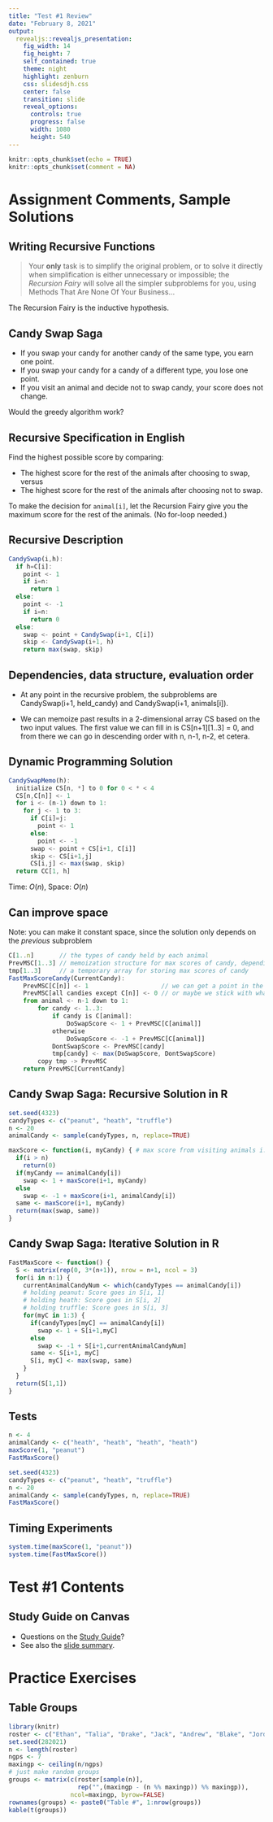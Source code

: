 ```yaml
---
title: "Test #1 Review"
date: "February 8, 2021"
output: 
  revealjs::revealjs_presentation:
    fig_width: 14
    fig_height: 7
    self_contained: true
    theme: night
    highlight: zenburn
    css: slidesdjh.css
    center: false
    transition: slide
    reveal_options:
      controls: true
      progress: false
      width: 1080
      height: 540
---
```


```r
knitr::opts_chunk$set(echo = TRUE)
knitr::opts_chunk$set(comment = NA)
```

# Assignment Comments, Sample Solutions

## Writing Recursive Functions

> Your **only** task is to simplify the original problem, or to solve it directly when simplification is either unnecessary or impossible; the *Recursion Fairy* will solve all the simpler subproblems for you, using Methods That Are None Of Your Business...

The Recursion Fairy is the inductive hypothesis.

## Candy Swap Saga

- If you swap your candy for another candy of the same type, you earn
one point.
- If you swap your candy for a candy of a different type, you lose one point.
- If you visit an animal and decide not to swap candy, your score does not
change.

Would the greedy algorithm work?

## Recursive Specification in English

Find the highest possible score by comparing:

- The highest score for the rest of the animals after choosing to swap,  versus 
- The highest score for the rest of the animals after choosing not to swap.

To make the decision for `animal[i]`, let the Recursion Fairy give you the maximum score for the rest of the animals. (No for-loop needed.)

## Recursive Description

```javascript
CandySwap(i,h):
  if h=C[i]:
    point <- 1
    if i=n:
      return 1
  else:
    point <- -1
    if i=n: 
      return 0
  else:
    swap <- point + CandySwap(i+1, C[i])
    skip <- CandySwap(i+1, h)
    return max(swap, skip)
```

## Dependencies, data structure, evaluation order

- At any point in the recursive problem, the subproblems are CandySwap(i+1, held_candy) and CandySwap(i+1, animals[i]). 

- We can memoize past results in a 2-dimensional array CS based on the two input values. The first value we can fill in is CS[n+1][1..3] = 0, and from there we can go in descending order with n, n-1, n-2, et cetera.

## Dynamic Programming Solution

```javascript
CandySwapMemo(h):
  initialize CS[n, *] to 0 for 0 < * < 4
  CS[n,C[n]] <- 1   
  for i <- (n-1) down to 1:   
    for j <- 1 to 3:   
      if C[i]=j:   
        point <- 1   
      else: 
        point <- -1   
      swap <- point + CS[i+1, C[i]]   
      skip <- CS[i+1,j]
      CS[i,j] <- max(swap, skip)
  return CC[1, h]
```

Time: $O(n)$, Space: $O(n)$

## Can improve space

Note: you can make it constant space, since the solution only depends on the *previous* subproblem

```javascript
C[1..n]       // the types of candy held by each animal
PrevMSC[1..3] // memoization structure for max scores of candy, depending on current candy held
tmp[1..3]     // a temporary array for storing max scores of candy
FastMaxScoreCandy(CurrentCandy):
    PrevMSC[C[n]] <- 1                    // we can get a point in the end if we swap
    PrevMSC[all candies except C[n]] <- 0 // or maybe we stick with what we have
    from animal <- n-1 down to 1:
        for candy <- 1..3:
            if candy is C[animal]:
                DoSwapScore <- 1 + PrevMSC[C[animal]]
            otherwise
                DoSwapScore <- -1 + PrevMSC[C[animal]]
            DontSwapScore <- PrevMSC[candy]
            tmp[candy] <- max(DoSwapScore, DontSwapScore)
        copy tmp -> PrevMSC
    return PrevMSC[CurrentCandy]
```

## Candy Swap Saga: Recursive Solution in R

```r
set.seed(4323)
candyTypes <- c("peanut", "heath", "truffle")
n <- 20
animalCandy <- sample(candyTypes, n, replace=TRUE)

maxScore <- function(i, myCandy) { # max score from visiting animals i..n holding myCandy
  if(i > n)
    return(0)
  if(myCandy == animalCandy[i])
    swap <- 1 + maxScore(i+1, myCandy)
  else
    swap <- -1 + maxScore(i+1, animalCandy[i])
  same <- maxScore(i+1, myCandy)
  return(max(swap, same))
}
```

## Candy Swap Saga: Iterative Solution in R

```r
FastMaxScore <- function() {
  S <- matrix(rep(0, 3*(n+1)), nrow = n+1, ncol = 3)
  for(i in n:1) {
    currentAnimalCandyNum <- which(candyTypes == animalCandy[i])
    # holding peanut: Score goes in S[i, 1]
    # holding heath: Score goes in S[i, 2]
    # holding truffle: Score goes in S[i, 3]
    for(myC in 1:3) {
      if(candyTypes[myC] == animalCandy[i])
        swap <- 1 + S[i+1,myC]
      else
        swap <- -1 + S[i+1,currentAnimalCandyNum]
      same <- S[i+1, myC]
      S[i, myC] <- max(swap, same)
    }
  }
  return(S[1,1])
}
```

## Tests

```r
n <- 4
animalCandy <- c("heath", "heath", "heath", "heath")
maxScore(1, "peanut")
FastMaxScore()

set.seed(4323)
candyTypes <- c("peanut", "heath", "truffle")
n <- 20
animalCandy <- sample(candyTypes, n, replace=TRUE)
FastMaxScore()
```

## Timing Experiments

```r
system.time(maxScore(1, "peanut"))
system.time(FastMaxScore())
```

# Test #1 Contents

## Study Guide on Canvas

- Questions on the [Study Guide](https://westmont.instructure.com/courses/5960/assignments/55827)?
- See also the [slide summary](../slide01-11notes.html).

# Practice Exercises

## Table Groups

```r
library(knitr)
roster <- c("Ethan", "Talia", "Drake", "Jack", "Andrew", "Blake", "Jordan", "Graham", "Kevin", "Logan", "Claire", "Bri", "Trevor", "James", "Kristen", "Levi", "Grace", "John", "Isaac", "Josiah", "Nathan")
set.seed(282021) 
n <- length(roster)
ngps <- 7
maxingp <- ceiling(n/ngps)
# just make random groups
groups <- matrix(c(roster[sample(n)], 
                   rep("",(maxingp - (n %% maxingp)) %% maxingp)), 
                 ncol=maxingp, byrow=FALSE)
rownames(groups) <- paste0("Table #", 1:nrow(groups))
kable(t(groups))
```

